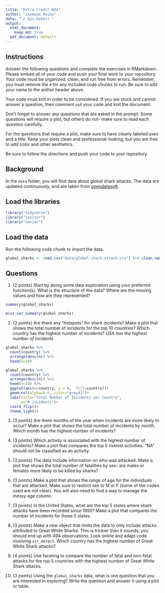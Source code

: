 ```yaml
---
title: "Extra Credit W24"
author: "Jasmine Hsiao"
date: "`r Sys.Date()`"
output:
  html_document: 
    keep_md: true
  pdf_document: default
---
```


## Instructions
Answer the following questions and complete the exercises in RMarkdown. Please embed all of your code and push your final work to your repository. Your code must be organized, clean, and run free from errors. Remember, you must remove the `#` for any included code chunks to run. Be sure to add your name to the author header above. 

Your code must knit in order to be considered. If you are stuck and cannot answer a question, then comment out your code and knit the document.  

Don't forget to answer any questions that are asked in the prompt. Some questions will require a plot, but others do not- make sure to read each question carefully.  

For the questions that require a plot, make sure to have clearly labeled axes and a title. Keep your plots clean and professional-looking, but you are free to add color and other aesthetics.  

Be sure to follow the directions and push your code to your repository.

## Background
In the `data` folder, you will find data about global shark attacks. The data are updated continuously, and are taken from [opendatasoft](https://public.opendatasoft.com/explore/dataset/global-shark-attack/table/?flg=en-us&disjunctive.country&disjunctive.area&disjunctive.activity).  

## Load the libraries
```r
library("tidyverse")
library("janitor")
library("naniar")
```

## Load the data
Run the following code chunk to import the data.
```r
global_sharks <- read_csv("data/global-shark-attack.csv") %>% clean_names()
```

## Questions
1. (2 points) Start by doing some data exploration using your preferred function(s). What is the structure of the data? Where are the missing values and how are they represented?  
```r
summary(global_sharks)
```
```r
miss_var_summary(global_sharks)
```


2. (3 points) Are there any "hotspots" for shark incidents? Make a plot that shows the total number of incidents for the top 10 countries? Which country has the highest number of incidents?
_USA has the highest number of incidents_
```r
global_sharks %>% 
  count(country) %>% 
  arrange(desc(n)) %>% 
  head(n=10)
```


```r
global_sharks %>%
  count(country) %>% 
  arrange(desc(n)) %>% 
  head(n=10) %>%  
  ggplot(aes(x=country, y = n,  fill=country))+
  geom_col(alpha=0.6, color="grey43")+
  labs(title="Total Number of Incidents per Country",
       y="# incidents")+
  coord_flip()+
  theme_light()
```


3. (3 points) Are there months of the year when incidents are more likely to occur? Make a plot that shows the total number of incidents by month. Which month has the highest number of incidents?


4. (3 points) Which activity is associated with the highest number of incidents? Make a plot that compares the top 5 riskiest activities. "NA" should not be classified as an activity.


5. (3 points) The data include information on who was attacked. Make a plot that shows the total number of fatalities by sex- are males or females more likely to be killed by sharks?


6. (3 points) Make a plot that shows the range of age for the individuals that are attacked. Make sure to restrict sex to M or F (some of the codes used are not clear). You will also need to find a way to manage the messy age column.


7. (3 points) In the United States, what are the top 5 states where shark attacks have been recorded since 1950? Make a plot that compares the number of incidents for these 5 states.


8. (3 points) Make a new object that limits the data to only include attacks attributed to Great White Sharks. This is trickier than it sounds, you should end up with 494 observations. Look online and adapt code involving `str_detect`. Which country has the highest number of Great White Shark attacks?


9. (4 points) Use faceting to compare the number of fatal and non-fatal attacks for the top 5 countries with the highest number of Great White Shark attacks.


10. (3 points) Using the `global_sharks` data, what is one question that you are interested in exploring? Write the question and answer it using a plot or table. 